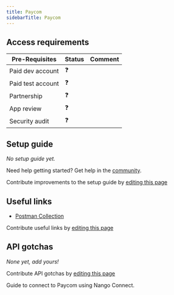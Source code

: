 ```yaml
---
title: Paycom
sidebarTitle: Paycom
---
```



<Overview />
<PreBuiltTooling />
<PreBuiltUseCases />

## Access requirements
| Pre-Requisites | Status | Comment|
| - | - | - |
| Paid dev account | ❓ |  |
| Paid test account | ❓ |  |
| Partnership | ❓ | |
| App review | ❓ |  |
| Security audit | ❓ | |


## Setup guide

_No setup guide yet._

<Tip>Need help getting started? Get help in the [community](https://nango.dev/slack).</Tip>

<Note>Contribute improvements to the setup guide by [editing this page](https://github.com/nangohq/nango/tree/master/docs/integrations/all/paycom.mdx)</Note>


## Useful links

-   [Postman Collection](https://www.postman.com/motorwerks/motorwerks-s-public-workspace/documentation/abkrg5d/paycom-api)

<Note>Contribute useful links by [editing this page](https://github.com/nangohq/nango/tree/master/docs/integrations/all/paycom.mdx)</Note>

## API gotchas

_None yet, add yours!_

<Note>Contribute API gotchas by [editing this page](https://github.com/nangohq/nango/tree/master/docs/integrations/all/paycom.mdx)</Note>

<Card title="Connect to Paycom" icon="link" href="/integrations/all/paycom/connect" horizontal>
  Guide to connect to Paycom using Nango Connect.
</Card>